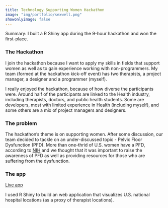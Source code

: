 ```yaml
---
title: Technology Supporting Women Hackathon
image: "img/portfolio/sexwell.png"
showonlyimage: false
---
```


Summary: I built a R Shiny app during the 9-hour hackathon and won the first-place. 

### The Hackathon
I join the hackathon because I want to apply my skills in fields that support women as well as to gain experience working with non-programmers. My team (formed at the hackathon kick-off event) has two therapists, a project manager, a designer and a programmer (myself). 

I really enjoyed the hackathon, because of how diverse the participants were. Around half of the participants are linked to the Health industry, including therapists, doctors, and public health students. Some are developers, most with limited experience in Health (including myself), and some others are a mix of project managers and designers. 

### The problem
The hackathon's theme is on supporting women. After some discussion, our team decided to tackle on an under-discussed topic - Pelvic Floor Dysfunction (PFD). More than one-thrid of U.S. women have a PFD, according to [NIH](https://www.nichd.nih.gov/health/topics/pelvicfloor/conditioninfo/risk) and we thought that it was important to raise the awareness of PFD as well as providing resources for those who are suffering from the dysfunction.

### The app
[Live app](https://phoebe.shinyapps.io/pain2pleasure/)

I used R Shiny to build an web application that visualizes U.S. national hospital locations (as a proxy of therapist locations). 